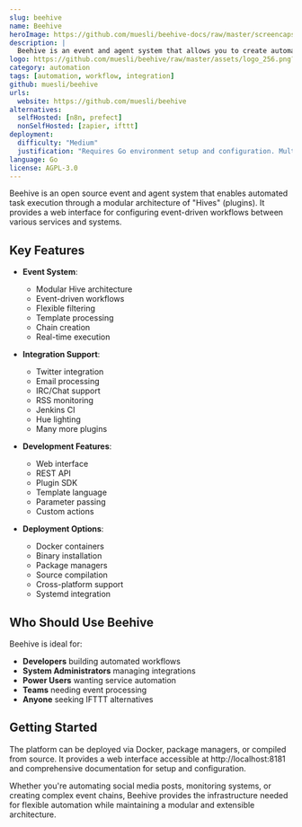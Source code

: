 ```yaml
---
slug: beehive
name: Beehive
heroImage: https://github.com/muesli/beehive-docs/raw/master/screencaps/new_chain.gif
description: |
  Beehive is an event and agent system that allows you to create automated tasks triggered by events and filters. It provides a modular architecture with support for Twitter, Email, IRC, RSS and many other integrations.
logo: https://github.com/muesli/beehive/raw/master/assets/logo_256.png?raw=true
category: automation
tags: [automation, workflow, integration]
github: muesli/beehive
urls:
  website: https://github.com/muesli/beehive
alternatives:
  selfHosted: [n8n, prefect]
  nonSelfHosted: [zapier, ifttt]
deployment:
  difficulty: "Medium"
  justification: "Requires Go environment setup and configuration. Multiple components need to be managed."
language: Go
license: AGPL-3.0
---
```


Beehive is an open source event and agent system that enables automated task
execution through a modular architecture of "Hives" (plugins). It provides a web
interface for configuring event-driven workflows between various services and
systems.

## Key Features

- **Event System**:

  - Modular Hive architecture
  - Event-driven workflows
  - Flexible filtering
  - Template processing
  - Chain creation
  - Real-time execution

- **Integration Support**:

  - Twitter integration
  - Email processing
  - IRC/Chat support
  - RSS monitoring
  - Jenkins CI
  - Hue lighting
  - Many more plugins

- **Development Features**:

  - Web interface
  - REST API
  - Plugin SDK
  - Template language
  - Parameter passing
  - Custom actions

- **Deployment Options**:
  - Docker containers
  - Binary installation
  - Package managers
  - Source compilation
  - Cross-platform support
  - Systemd integration

## Who Should Use Beehive

Beehive is ideal for:

- **Developers** building automated workflows
- **System Administrators** managing integrations
- **Power Users** wanting service automation
- **Teams** needing event processing
- **Anyone** seeking IFTTT alternatives

## Getting Started

The platform can be deployed via Docker, package managers, or compiled from
source. It provides a web interface accessible at http://localhost:8181 and
comprehensive documentation for setup and configuration.

Whether you're automating social media posts, monitoring systems, or creating
complex event chains, Beehive provides the infrastructure needed for flexible
automation while maintaining a modular and extensible architecture.
